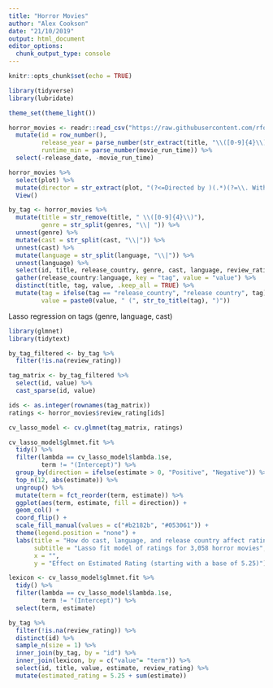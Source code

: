 ```yaml
---
title: "Horror Movies"
author: "Alex Cookson"
date: "21/10/2019"
output: html_document
editor_options: 
  chunk_output_type: console
---
```


```r
knitr::opts_chunk$set(echo = TRUE)
```

```r
library(tidyverse)
library(lubridate)

theme_set(theme_light())

horror_movies <- readr::read_csv("https://raw.githubusercontent.com/rfordatascience/tidytuesday/master/data/2019/2019-10-22/horror_movies.csv") %>%
  mutate(id = row_number(),
         release_year = parse_number(str_extract(title, "\\([0-9]{4}\\)")),
         runtime_min = parse_number(movie_run_time)) %>%
  select(-release_date, -movie_run_time)
```

```r
horror_movies %>%
  select(plot) %>%
  mutate(director = str_extract(plot, "(?<=Directed by )(.*)(?=\\. With)")) %>%
  View()
```

```r
by_tag <- horror_movies %>%
  mutate(title = str_remove(title, " \\([0-9]{4}\\)"),
         genre = str_split(genres, "\\| ")) %>%
  unnest(genre) %>%
  mutate(cast = str_split(cast, "\\|")) %>%
  unnest(cast) %>%
  mutate(language = str_split(language, "\\|")) %>%
  unnest(language) %>%
  select(id, title, release_country, genre, cast, language, review_rating) %>%
  gather(release_country:language, key = "tag", value = "value") %>%
  distinct(title, tag, value, .keep_all = TRUE) %>%
  mutate(tag = ifelse(tag == "release_country", "release country", tag),
         value = paste0(value, " (", str_to_title(tag), ")"))
```

Lasso regression on tags (genre, language, cast)

```r
library(glmnet)
library(tidytext)

by_tag_filtered <- by_tag %>%
  filter(!is.na(review_rating))

tag_matrix <- by_tag_filtered %>%
  select(id, value) %>%
  cast_sparse(id, value)

ids <- as.integer(rownames(tag_matrix))
ratings <- horror_movies$review_rating[ids]

cv_lasso_model <- cv.glmnet(tag_matrix, ratings)

cv_lasso_model$glmnet.fit %>%
  tidy() %>%
  filter(lambda == cv_lasso_model$lambda.1se,
         term != "(Intercept)") %>%
  group_by(direction = ifelse(estimate > 0, "Positive", "Negative")) %>%
  top_n(12, abs(estimate)) %>%
  ungroup() %>%
  mutate(term = fct_reorder(term, estimate)) %>%
  ggplot(aes(term, estimate, fill = direction)) +
  geom_col() +
  coord_flip() +
  scale_fill_manual(values = c("#b2182b", "#053061")) +
  theme(legend.position = "none") +
  labs(title = "How do cast, language, and release country affect rating?",
       subtitle = "Lasso fit model of ratings for 3,058 horror movies",
       x = "",
       y = "Effect on Estimated Rating (starting with a base of 5.25)")
```

```r
lexicon <- cv_lasso_model$glmnet.fit %>%
  tidy() %>%
  filter(lambda == cv_lasso_model$lambda.1se,
         term != "(Intercept)") %>%
  select(term, estimate)

by_tag %>%
  filter(!is.na(review_rating)) %>%
  distinct(id) %>%
  sample_n(size = 1) %>%
  inner_join(by_tag, by = "id") %>%
  inner_join(lexicon, by = c("value"= "term")) %>%
  select(id, title, value, estimate, review_rating) %>%
  mutate(estimated_rating = 5.25 + sum(estimate))
```




